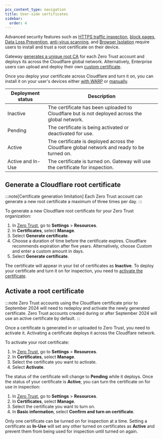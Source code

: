 ```yaml
---
pcx_content_type: navigation
title: User-side certificates
sidebar:
  order: 4
---
```


Advanced security features such as [HTTPS traffic inspection](/cloudflare-one/policies/gateway/http-policies/tls-decryption/), [block pages](/cloudflare-one/policies/gateway/block-page/), [Data Loss Prevention](/cloudflare-one/policies/data-loss-prevention/), [anti-virus scanning](/cloudflare-one/policies/gateway/http-policies/antivirus-scanning/), and [Browser Isolation](/cloudflare-one/policies/browser-isolation/) require users to install and trust a root certificate on their device.

Gateway [generates a unique root CA](#generate-a-cloudflare-root-certificate) for each Zero Trust account and deploys its across the Cloudflare global network. Alternatively, Enterprise users can upload and deploy their own [custom certificate](/cloudflare-one/connections/connect-devices/warp/user-side-certificates/custom-certificate/).

Once you deploy your certificate across Cloudflare and turn it on, you can install it on your user's devices either [with WARP](/cloudflare-one/connections/connect-devices/warp/user-side-certificates/install-cert-with-warp/) or [manually](/cloudflare-one/connections/connect-devices/warp/user-side-certificates/install-cloudflare-cert/).

| Deployment status | Description                                                                                    |
| ----------------- | ---------------------------------------------------------------------------------------------- |
| Inactive          | The certificate has been uploaded to Cloudflare but is not deployed across the global network. |
| Pending           | The certificate is being activated or deactivated for use.                                     |
| Active            | The certificate is deployed across the Cloudflare global network and ready to be turned on.    |
| Active and In-Use | The certificate is turned on. Gateway will use the certificate for inspection.                 |

## Generate a Cloudflare root certificate

:::note[Certificate generation limitation]
Each Zero Trust account can generate a new root certificate a maximum of three times per day.
:::

To generate a new Cloudflare root certificate for your Zero Trust organization:

1. In [Zero Trust](https://one.dash.cloudflare.com/), go to **Settings** > **Resources**.
2. In **Certificates**, select **Manage**.
3. Select **Generate certificate**.
4. Choose a duration of time before the certificate expires. Cloudflare recommends expiration after five years. Alternatively, choose _Custom_ and enter a custom amount in days.
5. Select **Generate certificate**.

The certificate will appear in your list of certificates as **Inactive**. To deploy your certificate and turn it on for inspection, you need to [activate the certificate](#activate-a-root-certificate).

## Activate a root certificate

:::note
Zero Trust accounts using the Cloudflare certificate prior to September 2024 will need to redeploy and activate the newly generated certificate. Zero Trust accounts created during or after September 2024 will use an active certificate by default.
:::

Once a certificate is generated in or uploaded to Zero Trust, you need to activate it. Activating a certificate deploys it across the Cloudflare network.

To activate your root certificate:

1. In [Zero Trust](https://one.dash.cloudflare.com/), go to **Settings** > **Resources**.
2. In **Certificates**, select **Manage**.
3. Select the certificate you want to activate.
4. Select **Activate**.

The status of the certificate will change to **Pending** while it deploys. Once the status of your certificate is **Active**, you can turn the certificate on for use in inspection:

1. In [Zero Trust](https://one.dash.cloudflare.com/), go to **Settings** > **Resources**.
2. In **Certificates**, select **Manage**.
3. Select the certificate you want to turn on.
4. In **Basic information**, select **Confirm and turn on certificate**.

Only one certificate can be turned on for inspection at a time. Setting a certificate as **In-Use** will set any other turned on certificates as **Active** and prevent them from being used for inspection until turned on again.
